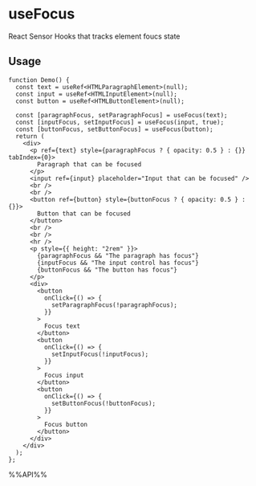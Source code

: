 # useFocus

React Sensor Hooks that tracks element foucs state


## Usage

```tsx live
function Demo() {
  const text = useRef<HTMLParagraphElement>(null);
  const input = useRef<HTMLInputElement>(null);
  const button = useRef<HTMLButtonElement>(null);

  const [paragraphFocus, setParagraphFocus] = useFocus(text);
  const [inputFocus, setInputFocus] = useFocus(input, true);
  const [buttonFocus, setButtonFocus] = useFocus(button);
  return (
    <div>
      <p ref={text} style={paragraphFocus ? { opacity: 0.5 } : {}} tabIndex={0}>
        Paragraph that can be focused
      </p>
      <input ref={input} placeholder="Input that can be focused" />
      <br />
      <br />
      <button ref={button} style={buttonFocus ? { opacity: 0.5 } : {}}>
        Button that can be focused
      </button>
      <br />
      <br />
      <hr />
      <p style={{ height: "2rem" }}>
        {paragraphFocus && "The paragraph has focus"}
        {inputFocus && "The input control has focus"}
        {buttonFocus && "The button has focus"}
      </p>
      <div>
        <button
          onClick={() => {
            setParagraphFocus(!paragraphFocus);
          }}
        >
          Focus text
        </button>
        <button
          onClick={() => {
            setInputFocus(!inputFocus);
          }}
        >
          Focus input
        </button>
        <button
          onClick={() => {
            setButtonFocus(!buttonFocus);
          }}
        >
          Focus button
        </button>
      </div>
    </div>
  );
};

```

%%API%%
